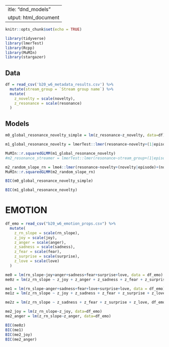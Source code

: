  ---
title: "dnd_models"
output: html_document
---

```r
knitr::opts_chunk$set(echo = TRUE)

library(tidyverse)
library(lmerTest)
library(Rcpp)
library(MuMIn)
library(stargazer)
```
## Data

```r
df = read_csv('b20_w6_metadata_results.csv') %>%
  mutate(stream_group = `Stream group name`) %>%
  mutate(
    z_novelty = scale(novelty),
    z_resonance = scale(resonance)
  )
```

## Models

```r
m0_global_resonance_novelty_simple = lm(z_resonance~z_novelty, data=df)
```

```r
m1_global_resonance_novelty = lmerTest::lmer(resonance~novelty+(1|episode)+(1|stream_group), data=df)

MuMIn::r.squaredGLMM(m1_global_resonance_novelty)
#m2_resonance_streamer = lmerTest::lmer(resonance~stream_group+(1|episode), data=df)

```

```r
m2_random_slope_rn = lme4::lmer(resonance~novelty+(novelty|episode)+(novelty|stream_group), data=df)
MuMIn::r.squaredGLMM(m2_random_slope_rn)

```


```r
BIC(m0_global_resonance_novelty_simple)

BIC(m1_global_resonance_novelty)
```


# EMOTION
```r
df_emo = read_csv("b20_w6_emotion_props.csv") %>%
  mutate(
    z_rn_slope = scale(rn_slope),
    z_joy = scale(joy),
    z_anger = scale(anger),
    z_sadness = scale(sadness),
    z_fear = scale(fear),
    z_surprise = scale(surprise),
    z_love = scale(love)
  )
```

```r
me0 = lm(rn_slope~joy+anger+sadness+fear+surprise+love, data = df_emo)
me0z = lm(z_rn_slope ~ z_joy + z_anger + z_sadness + z_fear + z_surprise + z_love, data = df_emo)
```

```r
me1 = lm(rn_slope~anger+sadness+fear+love+surprise+love, data = df_emo)
me1z = lm(z_rn_slope ~ z_joy + z_sadness + z_fear + z_surprise + z_love, df_emo)
```

```r
me2z = lm(z_rn_slope ~ z_sadness + z_fear + z_surprise + z_love, df_emo)
```

```r
me2_joy = lm(z_rn_slope~z_joy, data=df_emo)
me2_anger = lm(z_rn_slope~z_anger, data=df_emo)
```

```r
BIC(me0z)
BIC(me1)
BIC(me2_joy)
BIC(me2_anger)
```

```r

```

